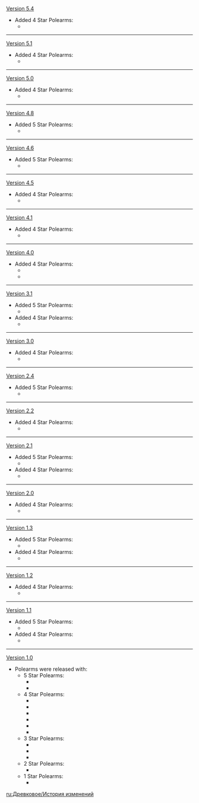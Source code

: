 {{Change History/Header}}
[[Version 5.4]]
* Added 4 Star Polearms:
** {{Item|Tamayuratei no Ohanashi|20|type=Weapon}}
----
[[Version 5.1]]
* Added 4 Star Polearms:
** {{Item|Mountain-Bracing Bolt|20|type=Weapon}}
----
[[Version 5.0]]
* Added 4 Star Polearms:
** {{Item|Footprint of the Rainbow|20|type=Weapon}}
----
[[Version 4.8]]
* Added 5 Star Polearms:
** {{Item|Lumidouce Elegy|20|type=Weapon}}
----
[[Version 4.6]]
* Added 5 Star Polearms:
** {{Item|Crimson Moon's Semblance|20|type=Weapon}}
----
[[Version 4.5]]
* Added 4 Star Polearms:
** {{Item|Dialogues of the Desert Sages|20|type=Weapon}}
----
[[Version 4.1]]
* Added 4 Star Polearms:
** {{Item|Prospector's Drill|20|type=Weapon}}
----
[[Version 4.0]]
* Added 4 Star Polearms:
** {{Item|Rightful Reward|20|type=Weapon}}
** {{Item|Ballad of the Fjords|20|type=Weapon}}
----
[[Version 3.1]]
* Added 5 Star Polearms:
** {{Item|Staff of the Scarlet Sands|20|type=Weapon}}
* Added 4 Star Polearms:
** {{Item|Missive Windspear|20|type=Weapon}}
----
[[Version 3.0]]
* Added 4 Star Polearms:
** {{Item|Moonpiercer|20|type=Weapon}}
----
[[Version 2.4]]
* Added 5 Star Polearms:
** {{Item|Calamity Queller|20|type=Weapon}}
----
[[Version 2.2]]
* Added 4 Star Polearms:
** {{Item|Wavebreaker's Fin|20|type=Weapon}}
----
[[Version 2.1]]
* Added 5 Star Polearms:
** {{Item|Engulfing Lightning|20|type=Weapon}}
* Added 4 Star Polearms:
** {{Item|"The Catch"|20|type=Weapon}}
----
[[Version 2.0]]
* Added 4 Star Polearms:
** {{Item|Kitain Cross Spear|20|type=Weapon}}
----
[[Version 1.3]]
* Added 5 Star Polearms:
** {{Item|Staff of Homa|20|type=Weapon}}
* Added 4 Star Polearms:
** {{Item|Lithic Spear|20|type=Weapon}}
----
[[Version 1.2]]
* Added 4 Star Polearms:
** {{Item|Dragonspine Spear|20|type=Weapon}}
----
[[Version 1.1]]
* Added 5 Star Polearms:
** {{Item|Vortex Vanquisher|20|type=Weapon}}
* Added 4 Star Polearms:
** {{Item|Royal Spear|20|type=Weapon}}
----
[[Version 1.0]]
* Polearms were released with:
** 5 Star Polearms:
*** {{Item|Primordial Jade Winged-Spear|20|type=Weapon}}
*** {{Item|Skyward Spine|20|type=Weapon}}
** 4 Star Polearms:
*** {{Item|Blackcliff Pole|20|type=Weapon}}
*** {{Item|Crescent Pike|20|type=Weapon}}
*** {{Item|Deathmatch|20|type=Weapon}}
*** {{Item|Dragon's Bane|20|type=Weapon}}
*** {{Item|Favonius Lance|20|type=Weapon}}
*** {{Item|Prototype Starglitter|20|type=Weapon}}
** 3 Star Polearms:
*** {{Item|Black Tassel|20|type=Weapon}}
*** {{Item|Halberd|20|type=Weapon}}
*** {{Item|White Tassel|20|type=Weapon}}
** 2 Star Polearms:
*** {{Item|Iron Point|20|type=Weapon}}
** 1 Star Polearms:
*** {{Item|Beginner's Protector|20|type=Weapon}}
<noinclude>
[[ru:Древковое/История изменений]]
</noinclude>